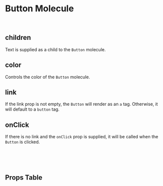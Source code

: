 

<Meta of={ButtonStories} />

# Button Molecule

<Canvas of={ButtonStories.Default} />

<br />

## children

Text is supplied as a child to the `Button` molecule.

## color

Controls the color of the `Button` molecule.

## link

If the link prop is not empty, the `Button` will render as an `a` tag. Otherwise, it will default to a `button` tag.

## onClick

If there is no link and the `onClick` prop is supplied, it will be called when the `Button` is clicked.

<br />
<br />
<br />

## Props Table

<ArgTypes />
